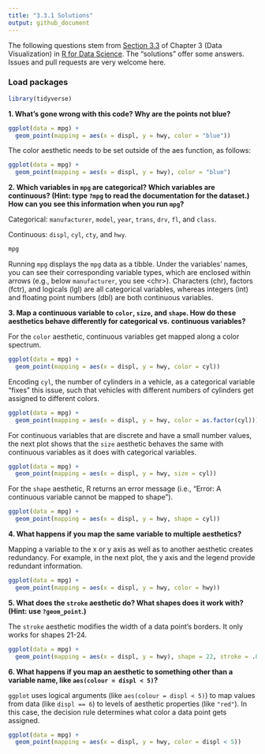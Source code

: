 ```yaml
---
title: "3.3.1 Solutions"
output: github_document
---
```


The following questions stem from 
[Section 3.3](http://r4ds.had.co.nz/data-visualisation.html#aesthetic-mappings) of Chapter 3 (Data Visualization) in [R for Data Science](http://r4ds.had.co.nz/). The "solutions" offer some answers. Issues and pull requests are very welcome here.

### Load packages

```r
library(tidyverse)
```

**1. What's gone wrong with this code? Why are the points not blue?**

```r
ggplot(data = mpg) +
  geom_point(mapping = aes(x = displ, y = hwy, color = "blue"))
```

The color aesthetic needs to be set outside of the aes function, as follows:

```r
ggplot(data = mpg) +
  geom_point(mapping = aes(x = displ, y = hwy), color = "blue")
```

**2. Which variables in `mpg` are categorical? Which variables are continuous? (Hint: type `?mpg` to read the documentation for the dataset.) How can you see this information when you run `mpg`?**

Categorical: `manufacturer`, `model`, `year`, `trans`, `drv`, `fl`, and `class`.

Continuous: `displ`, `cyl`, `cty`, and `hwy`.

```r
mpg
```

Running `mpg` displays the `mpg` data as a tibble. Under the variables' names, you can see their corresponding variable types, which are enclosed within arrows (e.g., below `manufacturer`, you see \<chr\>). Characters (chr), factors (fctr), and logicals (lgl) are all categorical variables, whereas integers (int) and floating point numbers (dbl) are both continuous variables.

**3. Map a continuous variable to `color`, `size`, and `shape`. How do these aesthetics behave differently for categorical vs. continuous variables?**

For the `color` aesthetic, continuous variables get mapped along a color spectrum.
  
```r
ggplot(data = mpg) +
  geom_point(mapping = aes(x = displ, y = hwy, color = cyl))
```

Encoding `cyl`, the number of cylinders in a vehicle, as a categorical variable "fixes" this issue, such that vehicles with different numbers of cylinders get assigned to different colors.

```r
ggplot(data = mpg) +
  geom_point(mapping = aes(x = displ, y = hwy, color = as.factor(cyl)))
```

For continuous variables that are discrete and have a small number values, the next plot shows that the `size` aesthetic behaves the same with continuous variables as it does with categorical variables.

```r
ggplot(data = mpg) +
  geom_point(mapping = aes(x = displ, y = hwy, size = cyl))
```

For the `shape` aesthetic, R returns an error message (i.e., "Error: A continuous variable cannot be mapped to shape").

```r
ggplot(data = mpg) +
  geom_point(mapping = aes(x = displ, y = hwy, shape = cyl))
```

**4. What happens if you map the same variable to multiple aesthetics?**

Mapping a variable to the x or y axis as well as to another aesthetic creates redundancy. For example, in the next plot, the y axis and the legend provide redundant information.

```r
ggplot(data = mpg) +
  geom_point(mapping = aes(x = displ, y = hwy, color = hwy))
```

**5. What does the `stroke` aesthetic do? What shapes does it work with? (Hint: use `?geom_point`.)**
  
The `stroke` aesthetic modifies the width of a data point's borders. It only works for shapes 21-24.

```r
ggplot(data = mpg) +
  geom_point(mapping = aes(x = displ, y = hwy), shape = 22, stroke = .8)
```

**6. What happens if you map an aesthetic to something other than a variable name, like `aes(colour = displ < 5)`?**

`ggplot` uses logical arguments (like `aes(colour = displ < 5)`) to map values from data (like `displ == 6`) to levels of aesthetic properties (like `"red"`). In this case, the decision rule determines what color a data point gets assigned.

```r
ggplot(data = mpg) +
  geom_point(mapping = aes(x = displ, y = hwy, color = displ < 5))
```